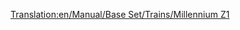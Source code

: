 [[Translation:en/Manual/Base Set/Trains/Millennium Z1]]
{{it/Manual/Base Set/Trains/Treni|Image=[[File:en/Manual/Base Set/Trains/Millenniumz1.png]]
|Name=Millennium Z1
|Costo=€ 140.624
|Velocità=336 km/h (210 mph)
|Peso=170 t (171,5 t)
|Potenza=10.139 hp (7.353 kW)
|Annuale=€ 6.750
|Progettata=2005
|Durata esercizio=20
|Capacità=25 passeggeri (riadattabile)
|Descrizione=Con due macchine potenti, questa [[it/Ferrovia monorotaia|monorotaia]] è perfetta per rotte passeggeri ad alta capacità. Sembra anche molto elegante con una serie di carrozze passeggeri. Quando hai un lungo treno, diciamo più di 8 vagoni, il treno non raggiungerà mai la massima velocità. Combina due set insieme in un unico treno (4 macchine in totale) per raggiungere la massima velocità in piano.
|Real-life=Il Millennium Z1 sembra somigliare al treno ad alta velocità tedesco [https://www.wikipedia.org/wiki/it: Transrapid Transrapid], un ibrido monorotaia/maglev, in quanto entrambe sono unità multiple ad alta velocità destinate principalmente al transito dei passeggeri. Sebbene [[en/Archive/OpenTTD/Transport Tycoon Deluxe]] sia apparso solo nel 1995, abbastanza stranamente, Transrapid è entrato in uso commerciale, anche se in forma limitata, alla fine del 2004 - piuttosto simile alla data del servizio in gioco, ed era in sviluppo quando Transport Tycoon è apparso per la prima volta. 

[http://www.transrapid.de http://www.transrapid.de]
}}